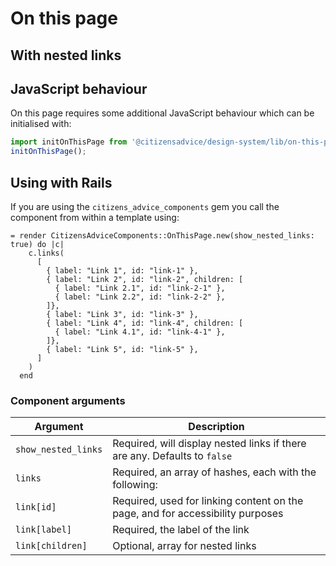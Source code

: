 
# On this page

<Preview>
  <Story id="components-on-this-page--example" />
</Preview>

## With nested links

<Canvas>
  <Story id="components-on-this-page--with-nested-links" />
</Canvas>

## JavaScript behaviour

On this page requires some additional JavaScript behaviour which can be initialised with:

```js
import initOnThisPage from '@citizensadvice/design-system/lib/on-this-page';
initOnThisPage();
```

## Using with Rails

If you are using the `citizens_advice_components` gem you call the component from within a template using:

```haml
= render CitizensAdviceComponents::OnThisPage.new(show_nested_links: true) do |c|
    c.links(
      [
        { label: "Link 1", id: "link-1" },
        { label: "Link 2", id: "link-2", children: [
          { label: "Link 2.1", id: "link-2-1" },
          { label: "Link 2.2", id: "link-2-2" },
        ]},
        { label: "Link 3", id: "link-3" },
        { label: "Link 4", id: "link-4", children: [
          { label: "Link 4.1", id: "link-4-1" },
        ]},
        { label: "Link 5", id: "link-5" },
      ]
    )
  end
```

### Component arguments

| Argument            | Description                                                                    |
| ------------------- | ------------------------------------------------------------------------------ |
| `show_nested_links` | Required, will display nested links if there are any. Defaults to `false`      |
| `links`             | Required, an array of hashes, each with the following:                         |
| `link[id]`          | Required, used for linking content on the page, and for accessibility purposes |
| `link[label]`       | Required, the label of the link                                                |
| `link[children]`    | Optional, array for nested links                                               |
